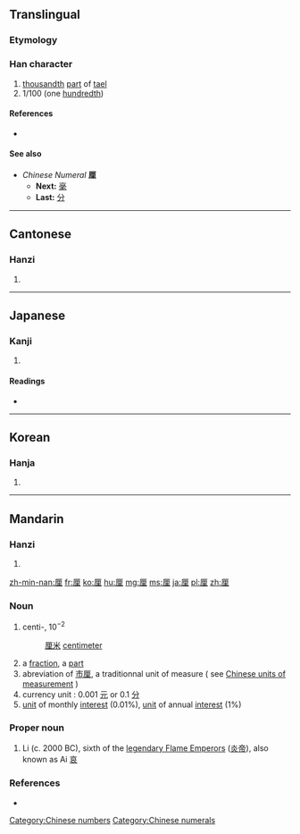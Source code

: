 {{also|釐}}
==Translingual==

===Etymology===
{{Han simp|釐|f=𠩺|t=厂}}

{{Han compound|里|厂|c1=p|c2=s|ls=psc}}

===Han character===
{{Han char|rn=27|rad=厂|as=07|sn=9|four=7121<sub>4</sub>|canj=一田土 (MWG)|ids=⿸[[厂]][[里]]}}

# [[thousandth]] [[part]] of [[tael]]
# 1/100 (one [[hundredth]])

====References====
* {{Han ref|kx=0161.230|dkj=02946|dj=0368.040|hdz=10072.030|uh=5398|ud=21400|bh=CDF9|bd=52729}}

====See also====
* ''Chinese Numeral'' '''厘'''
** '''Next:''' [[毫]]
** '''Last:''' [[分]]

[[Category:Chinese numbers]]
[[Category:Chinese numerals]]

----

==Cantonese==

===Hanzi===
{{yue-hanzi|jyut=[[lei4]]|y=lei4|tra=釐}}

# {{defn|lang=yue|sort=厂07}}

----

==Japanese==

===Kanji===
{{ja-kanji|grade=c|rs=厂07}}

# {{defn|lang=ja|sort=厂07}}

====Readings====
* {{ja-readings|on=[[りん]] (rin), [[てん]] (ten)|kun=[[みせ]] (mise)}}

----

==Korean==

===Hanja===
{{ko-hanja|hangeul=[[리]], [[전]]|rv=ri, jeon|mr=ri, chŏn}}

# {{defn|lang=ko|sort=厂07}}

----

==Mandarin==

===Hanzi===
{{cmn-hanzi|tra=釐|pin=[[lí]] ([[li2]])|wg=li<sup>2</sup>}}

# {{defn|lang=cmn|sort=厂07}}

[[zh-min-nan:厘]]
[[fr:厘]]
[[ko:厘]]
[[hu:厘]]
[[mg:厘]]
[[ms:厘]]
[[ja:厘]]
[[pl:厘]]
[[zh:厘]]

===Noun===
{{cmn-noun|s|tra=釐||pin=lí|pint=li2}}

# centi-, 10<sup>−2</sup>
#: [[厘米]] [[centimeter]]
# a [[fraction]], a [[part]]
# abreviation of [[市厘]], a traditionnal unit of measure ( see [[w:Chinese_units_of_measurement|Chinese units of measurement]] )
# currency unit : 0.001 [[元]] or 0.1 [[分]]
# [[unit]] of monthly [[interest]] (0.01%), [[unit]] of annual [[interest]] (1%)

===Proper noun===
{{cmn-proper noun|s|tra=釐||pin=lí|pint=li2}}

# Li (c. 2000 BC), sixth of the [[w:Yan_Emperor|legendary Flame Emperors]] ([[炎帝]]), also known as Ai [[哀]]

===References===
* {{cite web
| url = http://www.mdbg.net/chindict/chindict.php?page=worddict&wdrst=0&wdqb=厘
| title = 厘
| work = MDBG English to Chinese dictionary ( Based on CC-CEDICT )
| language = Mandarin/English
| accessdate = 2014-03-03}}